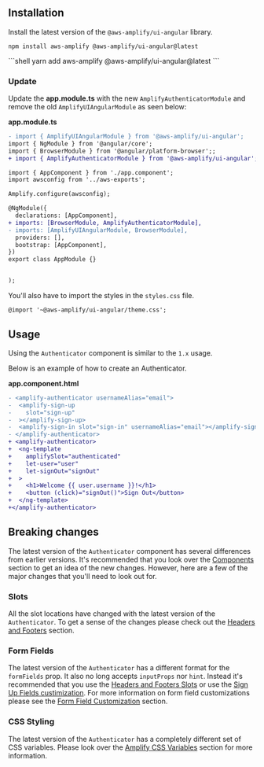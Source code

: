
## Installation

Install the latest version of the `@aws-amplify/ui-angular` library.

<Tabs>
<TabItem title="npm">

```shell
npm install aws-amplify @aws-amplify/ui-angular@latest
```

</TabItem>
<TabItem title="yarn">
```shell
yarn add aws-amplify @aws-amplify/ui-angular@latest
```

</TabItem>
</Tabs>

### Update

Update the **app.module.ts** with the new `AmplifyAuthenticatorModule` and remove the old `AmplifyUIAngularModule` as seen below:

**app.module.ts**

```diff
- import { AmplifyUIAngularModule } from '@aws-amplify/ui-angular';
import { NgModule } from '@angular/core';
import { BrowserModule } from '@angular/platform-browser';;
+ import { AmplifyAuthenticatorModule } from '@aws-amplify/ui-angular';

import { AppComponent } from './app.component';
import awsconfig from '../aws-exports';

Amplify.configure(awsconfig);

@NgModule({
  declarations: [AppComponent],
+ imports: [BrowserModule, AmplifyAuthenticatorModule],
- imports: [AmplifyUIAngularModule, BrowserModule],
  providers: [],
  bootstrap: [AppComponent],
})
export class AppModule {}


);

```

You'll also have to import the styles in the `styles.css` file.

```
@import '~@aws-amplify/ui-angular/theme.css';
```

## Usage

Using the `Authenticator` component is similar to the `1.x` usage.

Below is an example of how to create an Authenticator.

**app.component.html**

```diff
- <amplify-authenticator usernameAlias="email">
-  <amplify-sign-up
-    slot="sign-up"
-  ></amplify-sign-up>
-  <amplify-sign-in slot="sign-in" usernameAlias="email"></amplify-sign-in>
- </amplify-authenticator>
+ <amplify-authenticator>
+  <ng-template
+    amplifySlot="authenticated"
+    let-user="user"
+    let-signOut="signOut"
+  >
+    <h1>Welcome {{ user.username }}!</h1>
+    <button (click)="signOut()">Sign Out</button>
+  </ng-template>
+</amplify-authenticator>
```

## Breaking changes

The latest version of the `Authenticator` component has several differences from earlier versions. It's recommended that you look over the
[Components](../components) section to get an idea of the new changes. However, here are a few of the major changes that you'll need to look out for.

### Slots

All the slot locations have changed with the latest version of the `Authenticator`. To get a
sense of the changes please check out the [Headers and Footers](../components/authenticator/customization#headers--footers) section.

### Form Fields

The latest version of the `Authenticator` has a different format for the `formFields` prop. It also no long accepts
`inputProps` nor `hint`. Instead it's recommended that you use the [Headers and Footers Slots](../components/authenticator/customization#headers--footers) or use the
[Sign Up Fields custimization](../components/authenticator/customization#sign-up-fields). For more information on form field customizations
please see the [Form Field Customization](../components/authenticator/customization#form-field-customization) section.

### CSS Styling

The latest version of the `Authenticator` has a completely different set of CSS variables. Please look over the [Amplify CSS Variables](../components/authenticator/customization#styling) section for more information.

